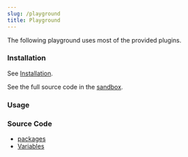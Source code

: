 ```yaml
---
slug: /playground
title: Playground
---
```


The following playground uses most of the provided plugins.

### Installation

See [Installation](/docs/installation).

See the full source code in the [sandbox](https://codesandbox.io/s/rxo5rl?file=%2FApp.tsx).

### Usage


<PlaygroundSandpack />

### Source Code

- [packages](https://github.com/udecode/plate/tree/main/packages)
- [Variables](https://github.com/udecode/plate/blob/main/examples/src)
